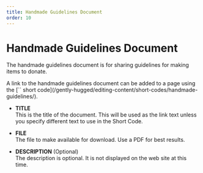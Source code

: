 ```yaml
---
title: Handmade Guidelines Document
order: 10
---
```

# Handmade Guidelines Document

The handmade guidelines document is for sharing guidelines for making items to donate.

<Aside>
    A link to the handmade guidelines document can be added to a page using the [`<HandmadeGuidelinesLink />` short code](/gently-hugged/editing-content/short-codes/handmade-guidelines/).
</Aside>

* **TITLE**\
    This is the title of the document. This will be used as the link text unless you specify different text to use in the Short Code.

* **FILE**\
    The file to make available for download. Use a PDF for best results.

* **DESCRIPTION** (Optional)\
    The description is optional. It is not displayed on the web site at this time.
